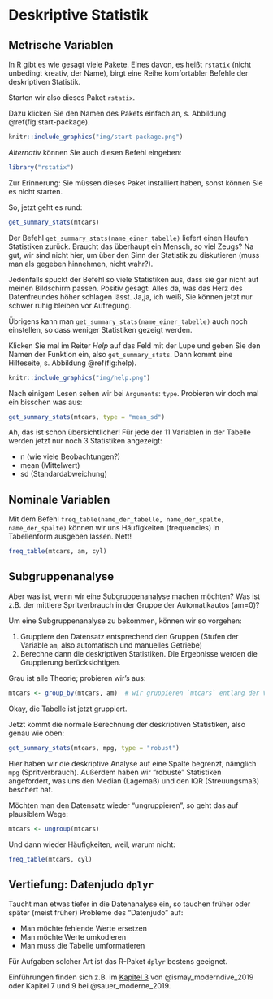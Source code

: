 


# Deskriptive Statistik


## Metrische Variablen

In R gibt es wie gesagt viele Pakete.
Eines davon, es heißt `rstatix` (nicht unbedingt kreativ, der Name),
birgt eine Reihe komfortabler Befehle der deskriptiven Statistik.


Starten wir also dieses Paket `rstatix`.

Dazu klicken Sie den Namen des Pakets einfach an, s. Abbildung \@ref(fig:start-package).


```r
knitr::include_graphics("img/start-package.png")
```


*Alternativ* können Sie auch diesen Befehl eingeben:


```r
library("rstatix")
```



Zur Erinnerung: Sie müssen dieses Paket installiert haben, sonst können Sie 
es nicht starten.


So, jetzt geht es rund:

```r
get_summary_stats(mtcars)
```



Der Befehl `get_summary_stats(name_einer_tabelle)` liefert einen Haufen
Statistiken zurück. Braucht das überhaupt ein Mensch, so viel Zeugs?
Na gut, wir sind nicht hier, 
um über den Sinn der Statistik zu diskutieren (muss man als gegeben hinnehmen, nicht wahr?).


Jedenfalls spuckt der Befehl so viele Statistiken aus, dass sie gar nicht auf meinen Bildschirm passen.
Positiv gesagt: Alles da, was das Herz des Datenfreundes höher schlagen lässt.
Ja,ja, ich weiß, Sie können jetzt nur schwer ruhig bleiben vor Aufregung.

Übrigens kann man `get_summary_stats(name_einer_tabelle)` auch noch einstellen,
so dass weniger Statistiken gezeigt werden.

Klicken Sie mal im Reiter *Help* auf das Feld mit der Lupe und geben Sie den Namen der Funktion ein,
also `get_summary_stats`.
Dann kommt eine Hilfeseite, s. Abbildung \@ref(fig:help).

```r
knitr::include_graphics("img/help.png")
```


Nach einigem Lesen sehen wir bei `Arguments`: `type`.
Probieren wir doch mal ein bisschen was aus:


```r
get_summary_stats(mtcars, type = "mean_sd")
```


Ah, das ist schon übersichtlicher! Für jede der 11 Variablen in der Tabelle werden jetzt 
nur noch 3 Statistiken angezeigt:

- n (wie viele Beobachtungen?)
- mean (Mittelwert)
- sd (Standardabweichung)



## Nominale Variablen

Mit dem Befehl `freq_table(name_der_tabelle, name_der_spalte, name_der_spalte)`
können wir uns Häufigkeiten (frequencies) in Tabellenform ausgeben lassen.
Nett!

```r
freq_table(mtcars, am, cyl)
```



## Subgruppenanalyse


Aber was ist, wenn wir eine Subgruppenanalyse machen möchten?
Was ist z.B. der mittlere Spritverbrauch in der Gruppe der Automatikautos (am=0)?

Um eine Subgruppenanalyse zu bekommen,
können wir so vorgehen:

1. Gruppiere den Datensatz entsprechend den Gruppen (Stufen der Variable `am`, also automatisch und manuelles Getriebe)
2. Berechne dann die deskriptiven Statistiken. Die Ergebnisse werden die Gruppierung berücksichtigen.

Grau ist alle Theorie; probieren wir's aus:

```r
mtcars <- group_by(mtcars, am)  # wir gruppieren `mtcars` entlang der Variable `am`
```

Okay, die Tabelle ist jetzt gruppiert.

Jetzt kommt die normale Berechnung der deskriptiven Statistiken,
also genau wie oben:



```r
get_summary_stats(mtcars, mpg, type = "robust")
```

Hier haben wir die deskriptive Analyse auf eine Spalte begrenzt, nämglich `mpg` (Spritverbrauch).
Außerdem haben wir "robuste" Statistiken angefordert,
was uns den Median (Lagemaß) und den IQR (Streuungsmaß) beschert hat.


Möchten man den Datensatz wieder "ungruppieren",
so geht das auf plausiblem Wege:

```r
mtcars <- ungroup(mtcars)
```


Und dann wieder Häufigkeiten,
weil, warum nicht:

```r
freq_table(mtcars, cyl)
```


## Vertiefung: Datenjudo `dplyr` 


Taucht man etwas tiefer in die Datenanalyse ein,
so tauchen früher oder später (meist früher) Probleme des "Datenjudo" auf:

- Man möchte fehlende Werte ersetzen
- Man möchte Werte umkodieren
- Man muss die Tabelle umformatieren

Für Aufgaben solcher Art ist das R-Paket `dplyr` bestens geeignet.


Einführungen finden sich z.B. im [Kapitel 3](https://moderndive.com/3-wrangling.html) von @ismay_moderndive_2019 oder Kapitel 7 und 9 bei @sauer_moderne_2019.





